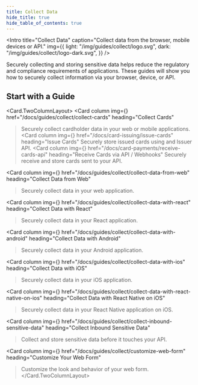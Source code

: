 ```yaml
---
title: Collect Data
hide_title: true
hide_table_of_contents: true
---
```



<Intro
  title="Collect Data"
  caption="Collect data from the browser, mobile devices or API."
  img={{
    light: "/img/guides/collect/logo.svg",
    dark: "/img/guides/collect/logo-dark.svg",
  }}
/>

Securely collecting and storing sensitive data helps reduce the regulatory and compliance requirements of applications. These guides will show you how to securely collect information via your browser, device, or API.

## Start with a Guide

<Card.TwoColumnLayout>
  <Card
    column
    img={<CollectCard />}
    href="/docs/guides/collect/collect-cards"
    heading="Collect Cards"
  >Securely collect cardholder data in your web or mobile applications.</Card>
  <Card
    column
    img={<CollectCard />}
    href="/docs/card-issuing/issue-cards"
    heading="Issue Cards"
  >Securely store issued cards using and Issuer API.</Card>
  <Card
    column
    img={<CollectCard />}
    href="/docs/card-payments/receive-cards-api"
    heading="Receive Cards via API / Webhooks"
  >Securely receive and store cards sent to your API.</Card>

  <Card
    column
    img={<Collect />}
    href="/docs/guides/collect/collect-data-from-web"
    heading="Collect Data from Web"
  >Securely collect data in your web application.</Card>

  <Card
    column
    img={<Collect />}
    href="/docs/guides/collect/collect-data-with-react"
    heading="Collect Data with React"
  >Securely collect data in your React application.</Card>

  <Card
    column
    img={<Collect />}
    href="/docs/guides/collect/collect-data-with-android"
    heading="Collect Data with Android"
  >Securely collect data in your Android application.</Card>

  <Card
    column
    img={<Collect />}
    href="/docs/guides/collect/collect-data-with-ios"
    heading="Collect Data with iOS"
  >Securely collect data in your iOS application.</Card>

  <Card
    column
    img={<Collect />}
    href="/docs/guides/collect/collect-data-with-react-native-on-ios"
    heading="Collect Data with React Native on iOS"
  >Securely collect data in your React Native application on iOS.</Card>

  <Card
    column
    img={<Collect />}
    href="/docs/guides/collect/collect-inbound-sensitive-data"
    heading="Collect Inbound Sensitive Data"
  >Collect and store sensitive data before it touches your API.</Card>

  <Card
    column
    img={<Collect />}
    href="/docs/guides/collect/customize-web-form"
    heading="Customize Your Web Form"
  >Customize the look and behavior of your web form.</Card>
</Card.TwoColumnLayout>
